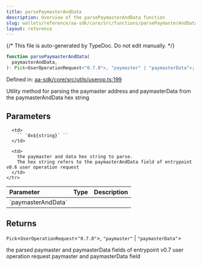 ```yaml
---
title: parsePaymasterAndData
description: Overview of the parsePaymasterAndData function
slug: wallets/reference/aa-sdk/core/src/functions/parsePaymasterAndData
layout: reference
---
```


{/* This file is auto-generated by TypeDoc. Do not edit manually. */}

```ts
function parsePaymasterAndData(
  paymasterAndData,
): Pick<UserOperationRequest<"0.7.0">, "paymaster" | "paymasterData">;
```

Defined in: [aa-sdk/core/src/utils/userop.ts:199](https://github.com/alchemyplatform/aa-sdk/blob/08ef11b1fc98663df6a97fa93722c7f14b33f1cc/aa-sdk/core/src/utils/userop.ts#L199)

Utility method for parsing the paymaster address and paymasterData from the paymasterAndData hex string

## Parameters

<table>
  <thead>
    <tr>
      <th align="left">Parameter</th>
      <th align="left">Type</th>
      <th align="left">Description</th>
    </tr>
  </thead>

  <tbody>
    <tr>
      <td>
        `paymasterAndData`
      </td>

      <td>
        `` `0x${string}` ``
      </td>

      <td>
        the paymaster and data hex string to parse.
        The hex string refers to the paymasterAndData field of entrypoint v0.6 user operation request
      </td>
    </tr>

  </tbody>
</table>

## Returns

`Pick`\<`UserOperationRequest`\<`"0.7.0"`>, `"paymaster"` | `"paymasterData"`>

the parsed paymaster and paymasterData fields of entrypoint v0.7 user operation request paymaster and paymasterData field
